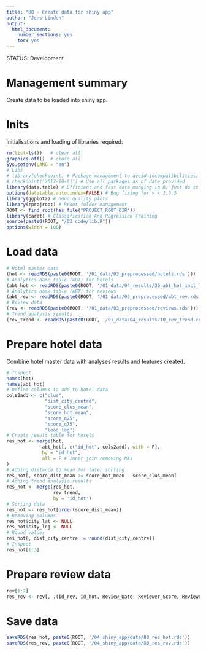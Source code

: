 ```yaml
---
title: "80 - Create data for shiny app"
author: "Jens Linden"
output:
  html_document:
    number_sections: yes
    toc: yes
---
```


STATUS: Development

# Management summary
Create data to be loaded into shiny app.

# Inits
Initialisations and loading of libraries required:
```r
rm(list=ls())   # clear all
graphics.off()  # close all
Sys.setenv(LANG = "en")
# Libs
# library(checkpoint) # Package management to avoid incompatibilities; not required when dockerized
# checkpoint('2017-10-01') # Use all packages as of date provided
library(data.table) # Efficient and fast data munging in R; just do it
options(datatable.auto.index=FALSE) # Bug fixing for v < 1.9.5
library(ggplot2) # Good quality plots
library(rprojroot) # Rroot folder management
ROOT <- find_root(has_file("PROJECT_ROOT_DIR"))
library(caret) # Classification And REgression Training
source(paste0(ROOT, "/02_code/lib.R"))
options(width = 100)
```

# Load data
```r
# Hotel master data
(hot <- readRDS(paste0(ROOT, '/01_data/03_preprocessed/hotels.rds')))
# Analytics base table (ABT) for hotels
(abt_hot <- readRDS(paste0(ROOT, '/01_data/04_results/36_abt_hot_incl_leaders_laggers.rds')))
# Analytics base table (ABT) for reviews
(abt_rev <- readRDS(paste0(ROOT, '/01_data/03_preprocessed/abt_rev.rds')))
# Review data
(rev <- readRDS(paste0(ROOT, '/01_data/03_preprocessed/reviews.rds')))
# Trend analysis results
(rev_trend <- readRDS(paste0(ROOT, '/01_data/04_results/10_rev_trend.rds')))
```

# Prepare hotel data
Combine hotel master data with analyses results and features created.
```r
# Inspect
names(hot)
names(abt_hot)
# Define columns to add to hotel data
cols2add <- c("clus", 
              "dist_city_centre", 
              "score_clus_mean", 
              "score_hot_mean", 
              "score_q25", 
              "score_q75", 
              "lead_lag")
# Create result table for hotels
res_hot <- merge(hot,
             abt_hot[, c("id_hot", cols2add), with = F],
             by = "id_hot",
             all = F # Inner join removing NAs
)
# Adding distance to mean for later sorting
res_hot[, score_dist_mean := score_hot_mean - score_clus_mean]
# Adding trend analysis results
res_hot <- merge(res_hot,
                 rev_trend,
                 by = 'id_hot')
# Sorting data
res_hot <- res_hot[order(score_dist_mean)]
# Removing columns
res_hot$city_lat <- NULL
res_hot$city_lng <- NULL
# Round values
res_hot[, dist_city_centre := round(dist_city_centre)]
# Inspect
res_hot[1:3]
```

# Prepare review data
```r
rev[1:2] 
res_rev <- rev[, .(id_rev, id_hot, Review_Date, Reviewer_Score, Reviewer_Nationality)]
```


# Save data
```r
saveRDS(res_hot, paste0(ROOT, '/04_shiny_app/data/80_res_hot.rds'))
saveRDS(res_rev, paste0(ROOT, '/04_shiny_app/data/80_res_rev.rds'))
```

```r

```

